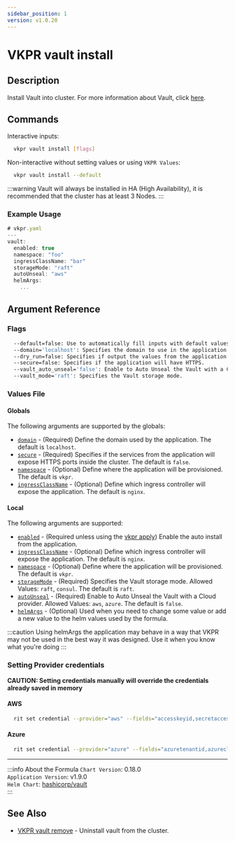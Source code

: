 ```yaml
---
sidebar_position: 1
version: v1.0.20
---
```


# VKPR vault install

## Description

Install Vault into cluster. For more information about Vault, click [here](https://www.vaultproject.io/).

## Commands

Interactive inputs:

```bash
  vkpr vault install [flags]
```

Non-interactive without setting values or using `VKPR Values`:

```bash
  vkpr vault install --default
```

:::warning
Vault will always be installed in HA (High Availability), it is recommended that the cluster has at least 3 Nodes.
:::

### Example Usage

```jsx title="vkpr vault install --default"
# vkpr.yaml
---
vault:
  enabled: true
  namespace: "foo"
  ingressClassName: "bar"
  storageMode: "raft"
  autoUnseal: "aws"
  helmArgs:
    ...
```

## Argument Reference

### Flags

```sh
  --default=false: Use to automatically fill inputs with default values.
  --domain='localhost': Specifies the domain to use in the application.
  --dry_run=false: Specifies if output the values from the application.
  --secure=false: Specifies if the application will have HTTPS.
  --vault_auto_unseal='false': Enable to Auto Unseal the Vault with a Cloud provider.
  --vault_mode='raft': Specifies the Vault storage mode.
```

### Values File

#### Globals

The following arguments are supported by the globals:

- [`domain`](#argument-reference) - (Required) Define the domain used by the application. The default is `localhost`.
- [`secure`](#argument-reference) - (Required) Specifies if the services from the application will expose HTTPS ports inside the cluster. The default is `false`.
- [`namespace`](#argument-reference) - (Optional) Define where the application will be provisioned. The default is `vkpr`.
- [`ingressClassName`](#argument-reference) - (Optional) Define which ingress controller will expose the application. The default is `nginx`.

#### Local

The following arguments are supported:

- [`enabled`](#argument-reference) - (Required unless using the [vkpr apply](/docs/commands/apply)) Enable the auto install from the application.
- [`ingressClassName`](#argument-reference) - (Optional) Define which ingress controller will expose the application. The default is `nginx`.
- [`namespace`](#argument-reference) - (Optional) Define where the application will be provisioned. The default is `vkpr`.
- [`storageMode`](#argument-reference) - (Required) Specifies the Vault storage mode. Allowed Values: `raft`, `consul`. The default is `raft`.
- [`autoUnseal`](#argument-reference) - (Required) Enable to Auto Unseal the Vault with a Cloud provider. Allowed Values: `aws`, `azure`. The default is `false`.
- [`helmArgs`](#argument-reference) - (Optional) Used when you need to change some value or add a new value to the helm values used by the formula.

:::caution
Using helmArgs the application may behave in a way that VKPR may not be used in the best way it was designed.
Use it when you know what you're doing
:::

### Setting Provider credentials

**CAUTION: Setting credentials manually will override the credentials already saved in memory**

#### AWS

```bash
  rit set credential --provider="aws" --fields="accesskeyid,secretaccesskey,region,kmskeyid,kmsendpoint" --values="your-accesskey,your-secretaccess,your-region,your-kmskeyid,your-kmsendpoint"
```

#### Azure

```bash
  rit set credential --provider="azure" --fields="azuretenantid,azureclientid,azureclientsecret,vaultazurekeyvaultvaultname,vaultazurekeyvaultkeyname" --values="your-azuretenantid,your-azureclientid,your-azureclientsecret,your-vaultazurekeyvaultvaultname,your-vaultazurekeyvaultkeyname,"
```

---

:::info About the Formula
`Chart Version`: 0.18.0 <br/>
`Application Version`: v1.9.0 <br/>
`Helm Chart`: [hashicorp/vault](https://artifacthub.io/packages/helm/hashicorp/vault) <br/>
:::

## See Also

- [VKPR vault remove](/docs/commands/vault/remove) - Uninstall vault from the cluster.

